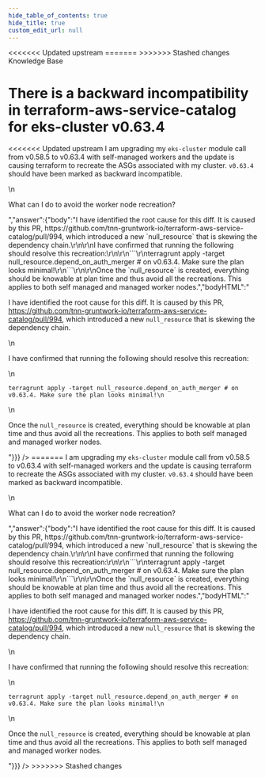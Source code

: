```yaml
---
hide_table_of_contents: true
hide_title: true
custom_edit_url: null
---
```



<head>
<<<<<<< Updated upstream
  <link rel="canonical" href="https://github.com/tnn-gruntwork-io/knowledge-base/discussions/138" />
=======
  <link rel="canonical" href="https://github.com/tnn-gruntwork-io/knowledge-base/discussions/138" />
>>>>>>> Stashed changes
</head>

<CenterLayout>
<span className="searchCategory">Knowledge Base</span>
<h1>There is a backward incompatibility in terraform-aws-service-catalog for eks-cluster v0.63.4</h1>
<<<<<<< Updated upstream
<GitHub discussion={{"id":"D_kwDOF8slf84AOgEN","number":138,"author":{"login":"yorinasub17"},"title":"There is a backward incompatibility in terraform-aws-service-catalog for eks-cluster v0.63.4","body":"I am upgrading my `eks-cluster` module call from v0.58.5 to v0.63.4 with self-managed workers and the update is causing terraform to recreate the ASGs associated with my cluster. `v0.63.4` should have been marked as backward incompatible.\r\n\r\nWhat can I do to avoid the worker node recreation?","bodyHTML":"<p dir=\"auto\">I am upgrading my <code class=\"notranslate\">eks-cluster</code> module call from v0.58.5 to v0.63.4 with self-managed workers and the update is causing terraform to recreate the ASGs associated with my cluster. <code class=\"notranslate\">v0.63.4</code> should have been marked as backward incompatible.</p>\n<p dir=\"auto\">What can I do to avoid the worker node recreation?</p>","answer":{"body":"I have identified the root cause for this diff. It is caused by this PR, https://github.com/tnn-gruntwork-io/terraform-aws-service-catalog/pull/994, which introduced a new `null_resource` that is skewing the dependency chain.\r\n\r\nI have confirmed that running the following should resolve this recreation:\r\n\r\n```\r\nterragrunt apply -target null_resource.depend_on_auth_merger # on v0.63.4. Make sure the plan looks minimal!\r\n```\r\n\r\nOnce the `null_resource` is created, everything should be knowable at plan time and thus avoid all the recreations. This applies to both self managed and managed worker nodes.","bodyHTML":"<p dir=\"auto\">I have identified the root cause for this diff. It is caused by this PR, <a href=\"https://github.com/tnn-gruntwork-io/terraform-aws-service-catalog/pull/994\">https://github.com/tnn-gruntwork-io/terraform-aws-service-catalog/pull/994</a>, which introduced a new <code class=\"notranslate\">null_resource</code> that is skewing the dependency chain.</p>\n<p dir=\"auto\">I have confirmed that running the following should resolve this recreation:</p>\n<div class=\"snippet-clipboard-content notranslate position-relative overflow-auto\" data-snippet-clipboard-copy-content=\"terragrunt apply -target null_resource.depend_on_auth_merger # on v0.63.4. Make sure the plan looks minimal!\"><pre class=\"notranslate\"><code class=\"notranslate\">terragrunt apply -target null_resource.depend_on_auth_merger # on v0.63.4. Make sure the plan looks minimal!\n</code></pre></div>\n<p dir=\"auto\">Once the <code class=\"notranslate\">null_resource</code> is created, everything should be knowable at plan time and thus avoid all the recreations. This applies to both self managed and managed worker nodes.</p>"}}} />
=======
<GitHub discussion={{"id":"D_kwDOF8slf84AOgEN","number":138,"author":{"login":"yorinasub17"},"title":"There is a backward incompatibility in terraform-aws-service-catalog for eks-cluster v0.63.4","body":"I am upgrading my `eks-cluster` module call from v0.58.5 to v0.63.4 with self-managed workers and the update is causing terraform to recreate the ASGs associated with my cluster. `v0.63.4` should have been marked as backward incompatible.\r\n\r\nWhat can I do to avoid the worker node recreation?","bodyHTML":"<p dir=\"auto\">I am upgrading my <code class=\"notranslate\">eks-cluster</code> module call from v0.58.5 to v0.63.4 with self-managed workers and the update is causing terraform to recreate the ASGs associated with my cluster. <code class=\"notranslate\">v0.63.4</code> should have been marked as backward incompatible.</p>\n<p dir=\"auto\">What can I do to avoid the worker node recreation?</p>","answer":{"body":"I have identified the root cause for this diff. It is caused by this PR, https://github.com/tnn-gruntwork-io/terraform-aws-service-catalog/pull/994, which introduced a new `null_resource` that is skewing the dependency chain.\r\n\r\nI have confirmed that running the following should resolve this recreation:\r\n\r\n```\r\nterragrunt apply -target null_resource.depend_on_auth_merger # on v0.63.4. Make sure the plan looks minimal!\r\n```\r\n\r\nOnce the `null_resource` is created, everything should be knowable at plan time and thus avoid all the recreations. This applies to both self managed and managed worker nodes.","bodyHTML":"<p dir=\"auto\">I have identified the root cause for this diff. It is caused by this PR, <a href=\"https://github.com/tnn-gruntwork-io/terraform-aws-service-catalog/pull/994\">https://github.com/tnn-gruntwork-io/terraform-aws-service-catalog/pull/994</a>, which introduced a new <code class=\"notranslate\">null_resource</code> that is skewing the dependency chain.</p>\n<p dir=\"auto\">I have confirmed that running the following should resolve this recreation:</p>\n<div class=\"snippet-clipboard-content notranslate position-relative overflow-auto\" data-snippet-clipboard-copy-content=\"terragrunt apply -target null_resource.depend_on_auth_merger # on v0.63.4. Make sure the plan looks minimal!\"><pre class=\"notranslate\"><code class=\"notranslate\">terragrunt apply -target null_resource.depend_on_auth_merger # on v0.63.4. Make sure the plan looks minimal!\n</code></pre></div>\n<p dir=\"auto\">Once the <code class=\"notranslate\">null_resource</code> is created, everything should be knowable at plan time and thus avoid all the recreations. This applies to both self managed and managed worker nodes.</p>"}}} />
>>>>>>> Stashed changes

</CenterLayout>
  

<!-- ##DOCS-SOURCER-START
{
  "sourcePlugin": "github-discussions",
  "hash": "2690ee01ce78fa0691b0bd74f64f4ea9"
}
##DOCS-SOURCER-END -->
